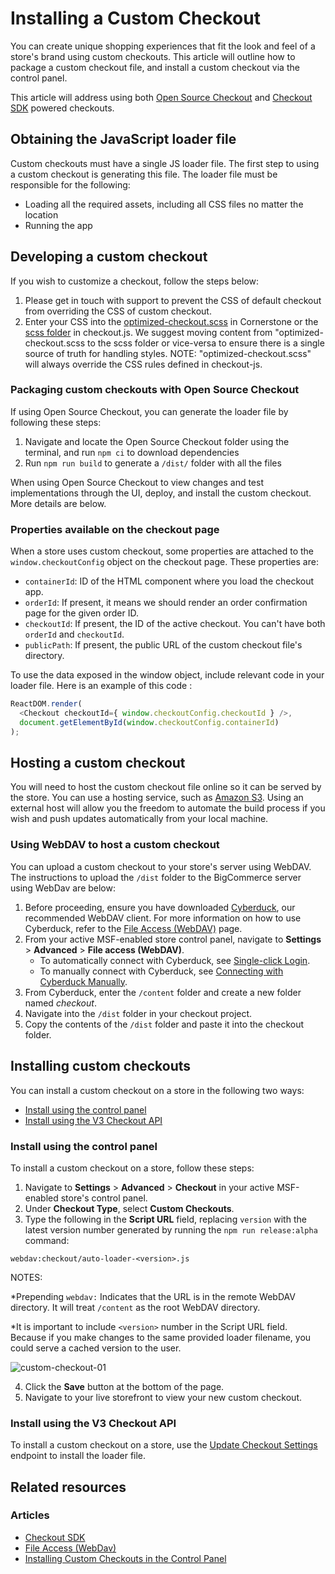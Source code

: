# Installing a Custom Checkout

You can create unique shopping experiences that fit the look and feel of a store's brand using custom checkouts. This article will outline how to package a custom checkout file, and install a custom checkout via the control panel.

This article will address using both [Open Source Checkout](https://github.com/bigcommerce/checkout-js) and [Checkout SDK](https://github.com/bigcommerce/checkout-sdk-js) powered checkouts.

## Obtaining the JavaScript loader file
Custom checkouts must have a single JS loader file. The first step to using a custom checkout is generating this file. The loader file must be responsible for the following:

* Loading all the required assets, including all CSS files no matter the location
* Running the app

## Developing a custom checkout

If you wish to customize a checkout, follow the steps below:

1. Please get in touch with support to prevent the CSS of default checkout from overriding the CSS of custom checkout. 
2. Enter your CSS into the [optimized-checkout.scss](https://github.com/bigcommerce/cornerstone/blob/master/assets/scss/optimized-checkout.scss) in Cornerstone or the [scss folder](https://github.com/bigcommerce/checkout-js/tree/master/src/scss) in checkout.js. We suggest moving content from "optimized-checkout.scss to the scss folder or vice-versa to ensure there is a single source of truth for handling styles. NOTE: "optimized-checkout.scss" will always override the CSS rules defined in checkout-js.

### Packaging custom checkouts with Open Source Checkout

If using Open Source Checkout, you can generate the loader file by following these steps:

1. Navigate and locate the Open Source Checkout folder using the terminal, and run `npm ci` to download dependencies
2. Run `npm run build` to generate a `/dist/` folder with all the files

When using Open Source Checkout to view changes and test implementations through the UI, deploy, and install the custom checkout. More details are below.

### Properties available on the checkout page
When a store uses custom checkout, some properties are attached to the `window.checkoutConfig` object on the checkout page. These properties are:

* `containerId`: ID of the HTML component where you load the checkout app.
* `orderId`: If present, it means we should render an order confirmation page for the given order ID.
* `checkoutId`: If present, the ID of the active checkout. You can't have both `orderId` and `checkoutId`.
* `publicPath`: If present, the public URL of the custom checkout file's directory.

To use the data exposed in the window object, include relevant code in your loader file. Here is an example of this code :

```js showLineNumbers copy
ReactDOM.render(
  <Checkout checkoutId={ window.checkoutConfig.checkoutId } />,
  document.getElementById(window.checkoutConfig.containerId)
);
```

## Hosting a custom checkout

You will need to host the custom checkout file online so it can be served by the store. You can use a hosting service, such as [Amazon S3](https://aws.amazon.com/s3/). Using an external host will allow you the freedom to automate the build process if you wish and push updates automatically from your local machine.

### Using WebDAV to host a custom checkout

You can upload a custom checkout to your store's server using WebDAV. The instructions to upload the `/dist` folder to the BigCommerce server using WebDav are below:

1. Before proceeding, ensure you have downloaded [Cyberduck](https://cyberduck.io/), our recommended WebDAV client. For more information on how to use Cyberduck, refer to the [File Access (WebDAV)](https://support.bigcommerce.com/s/article/File-Access-WebDAV) page.
2. From your active MSF-enabled store control panel, navigate to **Settings** > **Advanced** > **File access (WebDAV)**.
    - To automatically connect with Cyberduck, see [Single-click Login](https://support.bigcommerce.com/s/article/File-Access-WebDAV#login).
    - To manually connect with Cyberduck, see [Connecting with Cyberduck Manually](https://support.bigcommerce.com/s/article/File-Access-WebDAV#manual).
3. From Cyberduck, enter the `/content` folder and create a new folder named *checkout*.
4. Navigate into the `/dist` folder in your checkout project.
5. Copy the contents of the `/dist` folder and paste it into the checkout folder.

## Installing custom checkouts  

You can install a custom checkout on a store in the following two ways:

* [Install using the control panel](#install-using-the-control-panel)
* [Install using the V3 Checkout API](#install-using-the-V3-checkout-API)


### Install using the control panel
To install a custom checkout on a store, follow these steps:

1. Navigate to **Settings** > **Advanced** > **Checkout** in your active MSF-enabled store's control panel.
2. Under **Checkout Type**, select **Custom Checkouts**.
3. Type the following in the **Script URL** field, replacing `version` with the latest version number generated by running the `npm run release:alpha` command:
  ```
  webdav:checkout/auto-loader-<version>.js
  ```
  NOTES:
  
  *Prepending `webdav:` Indicates that the URL is in the remote WebDAV directory. It will treat `/content` as the root WebDAV directory.
  
  *It is important to include `<version>` number in the Script URL field. Because if you make changes to the same provided loader filename, you could serve a cached version to the user.
  
  ![custom-checkout-01](https://storage.googleapis.com/bigcommerce-production-dev-center/images/custom-checkout-01.png "Custom Checkout")
 
4. Click the **Save** button at the bottom of the page.
5. Navigate to your live storefront to view your new custom checkout.

### Install using the V3 Checkout API

To install a custom checkout on a store, use the [Update Checkout Settings](/api-reference/store-management/checkouts/checkout-settings/updatecheckoutsettings) endpoint to install the loader file.
  
## Related resources

### Articles
- [Checkout SDK](/stencil-docs/customizing-checkout/checkout-sdk)
- [File Access (WebDav)](https://support.bigcommerce.com/s/article/File-Access-WebDAV)
- [Installing Custom Checkouts in the Control Panel](https://support.bigcommerce.com/s/blog-article/aAn4O000000CdFGSA0/installing-custom-checkouts-in-the-control-panel)
